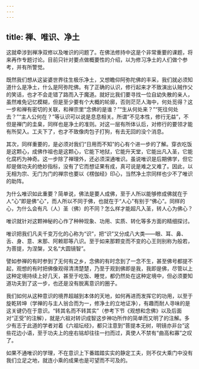 ```yaml
---
---
---
```

title: 禅、唯识、净土
---




这就牵涉到禅净双修以及唯识的问题了。在佛法修持中这是个非常重要的课题，将来再作专题讨论。目前只针对要点做概要性的介绍，以为修习净土的人们做个参考，并有所警觉。

既然我们想从这娑婆世界往生极乐净土，又想瞻仰阿弥陀佛的丰采，我们就必须知道什么是净土，什么是阿弥陀佛。有了正确的认识，修行起来才不致演出认贼作父的笑话，也才不会走错了路而入于魔道。就好比我们要寻找一位自幼失散的亲人，虽然难免记忆模糊，但是至少要有个大概的轮廓，否则茫茫人海中，何处觅得？这一步和禅有密切的关联，和禅宗里“念佛的是谁？”“生从何处来？”“死往何处去？”“主人公何在？”等认识可以说是息息相关。所谓“不见本性，修行无益”，不但是禅门的圭臬，同样也是净土的准则。对这一层有所体认后，对修行的要领才能有所契入。工夫下了，也才不致像肉包子打狗，有去无回的没个消息。

其次，同样重要的，是必须对我们“日用而不知”的心有个进一步的了解。穿衣吃饭是这颗心，成佛作祖也是这颗心，它能下地狱，它能升天堂，它能出凡入圣，它能化腐朽为神奇。这一步除了禅理外，还必须深通唯识。虽说唯识是后期佛学，但它却是做功夫的绝妙指标，没有了它而想证果有成，真可说是难之又难了。因此，以无相为宗、无门为门的禅宗也要以《楞伽经》印心，当然净土宗同样也少不了唯识的助阵。

为什么唯识如此重要？简单说，佛法是要人成佛，至于人所以能够修成佛就在于人“心”即是佛“心”，而人所以不同于佛，也就在于“人心”有别于“佛心”。同样的心，为什么会有凡（人）圣（佛）的不同？怎么样才能超凡入圣，转人心为佛心？

唯识就针对这颗神秘的心作了种种现象、功用、实质、转化等多方面的精细探讨。

唯识把我们凡夫千变万化的心称为“识”，把“识”又分成八大类——眼、耳、鼻、舌、身、意、末那、阿赖耶等八识。至于如来那颗变而不变的心王则别称为般若，为菩提，为涅槃，又名“大圆镜智”。

譬如参禅的有时参到了无何有之乡，念佛的有时念到了一念不生，甚至佛号都提不起，观想的有时把佛像观得清清楚楚，乃至于观到佛即是我，我即是佛，尽管以上这种定境持续上好几天，甚至于吃饭、睡觉，都仍然处在这种定境中，但必须要知道功夫到了这一步，也还是没有脱离意识的圈子。

我们如何从这种意识的境界超越到本体的天地，如何再进而发挥它的功用，以至于旋乾转坤（学禅的与主人翁合而为一，修净土的立地证净），有趣而耐人寻味的是这关键仍在于意识。“转其名而不转其实”（参考下节《观想和念佛》以及后面对“正受”的注解），就是六祖对转识成智这步神功所作的简单而又明了的注解。多少有志于此道的学者对着《六祖坛经》，都只注意到“菩提本无树，明镜亦非台”这些花边小语，至于功夫上的座右铭却往往一扫而过，真使人不禁有“曲高和寡”之叹了。

如果不通唯识的学理，不在意识上下番踏踏实实的静定工夫，则不仅大乘门中没有我们立足之地，就连小乘的成果也是可望而不可及的。
